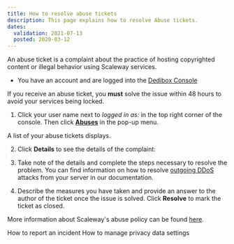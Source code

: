 ```yaml
---
title: How to resolve abuse tickets
description: This page explains how to resolve Abuse tickets.
dates:
  validation: 2021-07-13
  posted: 2020-03-12
---
```


An abuse ticket is a complaint about the practice of hosting copyrighted content or illegal behavior using Scaleway services.

<Message type="requirement">

  - You have an account and are logged into the [Dedibox Console](https://console.online.net) 

</Message>

<Message type="important">

If you receive an abuse ticket, you **must** solve the issue within 48 hours to avoid your services being locked.

</Message>

1. Click your user name next to _logged in as:_ in the top right corner of the console. Then click **[Abuses](https://console-sudo.infra.online.net/en/account/abuses/list)** in the pop-up menu.

  <Lightbox src="scaleway-dedibox-console-abuses-menu.png" width="300" alt="" />

  A list of your abuse tickets displays.

2. Click **Details** to see the details of the complaint:

  <Lightbox src="scaleway-dedibox-console-abuses-list.png" width="800" alt="" />

3. Take note of the details and complete the steps necessary to resolve the problem. You can find information on  how to resolve [outgoing DDoS](/compute/Instances/reference-content/preventing-outgoing-ddos/) attacks from your server in our documentation.

4. Describe the measures you have taken and provide an answer to the author of the ticket once the issue is solved. Click **Resolve** to mark the ticket as closed.

<Message type="note">

More information about Scaleway's abuse policy can be found [here](https://www.scaleway.com/en/abuse-notice/).

</Message>

<Navigation title="See Also">
  <PreviousButton to="/dedibox-console/my-account/how-to/report-incident">How to report an incident</PreviousButton>
  <NextButton to="/dedibox-console/my-account/how-to/manage-data-settings/">How to manage privacy data settings</NextButton>
</Navigation>